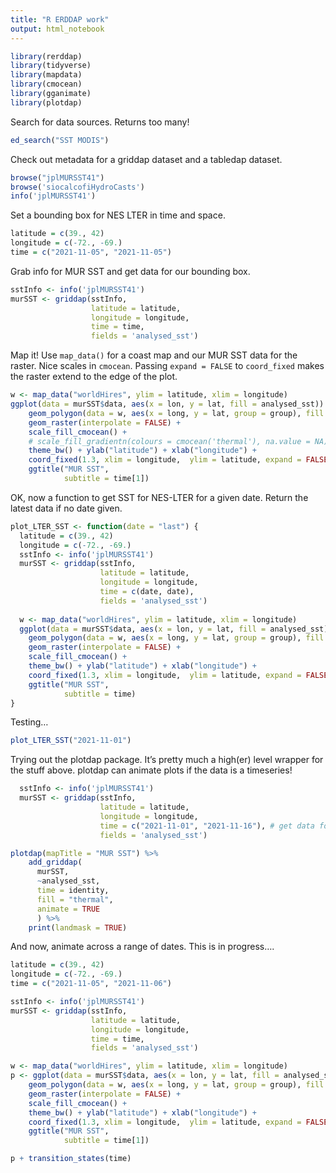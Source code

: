```yaml
---
title: "R ERDDAP work"
output: html_notebook
---
```


```r
library(rerddap)
library(tidyverse)
library(mapdata)
library(cmocean)
library(gganimate)
library(plotdap)
```

Search for data sources. Returns too many!

```r
ed_search("SST MODIS")
```

Check out metadata for a griddap dataset and a tabledap dataset.

```r
browse("jplMURSST41")
browse('siocalcofiHydroCasts')
info('jplMURSST41')
```

Set a bounding box for NES LTER in time and space.

```r
latitude = c(39., 42)
longitude = c(-72., -69.)
time = c("2021-11-05", "2021-11-05")
```

Grab info for MUR SST and get data for our bounding box.

```r
sstInfo <- info('jplMURSST41')
murSST <- griddap(sstInfo, 
                  latitude = latitude, 
                  longitude = longitude, 
                  time = time, 
                  fields = 'analysed_sst')
```

Map it! Use `map_data()` for a coast map and our MUR SST data for the raster. 
Nice scales in `cmocean`. Passing `expand = FALSE` to `coord_fixed` makes 
the raster extend to the edge of the plot.

```r
w <- map_data("worldHires", ylim = latitude, xlim = longitude)
ggplot(data = murSST$data, aes(x = lon, y = lat, fill = analysed_sst)) +
    geom_polygon(data = w, aes(x = long, y = lat, group = group), fill = "grey80") +
    geom_raster(interpolate = FALSE) +
    scale_fill_cmocean() +
    # scale_fill_gradientn(colours = cmocean('thermal'), na.value = NA) +
    theme_bw() + ylab("latitude") + xlab("longitude") +
    coord_fixed(1.3, xlim = longitude,  ylim = latitude, expand = FALSE) +
    ggtitle("MUR SST",
            subtitle = time[1])
```

OK, now a function to get SST for NES-LTER for a given date.
Return the latest data if no date given.

```r
plot_LTER_SST <- function(date = "last") {
  latitude = c(39., 42)
  longitude = c(-72., -69.)
  sstInfo <- info('jplMURSST41')
  murSST <- griddap(sstInfo, 
                    latitude = latitude, 
                    longitude = longitude, 
                    time = c(date, date), 
                    fields = 'analysed_sst')
  
  w <- map_data("worldHires", ylim = latitude, xlim = longitude)
  ggplot(data = murSST$data, aes(x = lon, y = lat, fill = analysed_sst)) +
    geom_polygon(data = w, aes(x = long, y = lat, group = group), fill = "grey80") +
    geom_raster(interpolate = FALSE) +
    scale_fill_cmocean() +
    theme_bw() + ylab("latitude") + xlab("longitude") +
    coord_fixed(1.3, xlim = longitude,  ylim = latitude, expand = FALSE) +
    ggtitle("MUR SST",
            subtitle = time)
}
```

Testing...

```r
plot_LTER_SST("2021-11-01")
```

Trying out the plotdap package. It's pretty much a high(er) level 
wrapper for the stuff above. plotdap can animate plots if the
data is a timeseries!

```r
  sstInfo <- info('jplMURSST41')
  murSST <- griddap(sstInfo, 
                    latitude = latitude, 
                    longitude = longitude, 
                    time = c("2021-11-01", "2021-11-16"), # get data for a range of dates
                    fields = 'analysed_sst')

plotdap(mapTitle = "MUR SST") %>%
    add_griddap(
      murSST, 
      ~analysed_sst, 
      time = identity,
      fill = "thermal",
      animate = TRUE
      ) %>%
    print(landmask = TRUE)
```

And now, animate across a range of dates. This is in progress....

```r
latitude = c(39., 42)
longitude = c(-72., -69.)
time = c("2021-11-05", "2021-11-06")

sstInfo <- info('jplMURSST41')
murSST <- griddap(sstInfo, 
                  latitude = latitude, 
                  longitude = longitude, 
                  time = time, 
                  fields = 'analysed_sst')

w <- map_data("worldHires", ylim = latitude, xlim = longitude)
p <- ggplot(data = murSST$data, aes(x = lon, y = lat, fill = analysed_sst)) +
    geom_polygon(data = w, aes(x = long, y = lat, group = group), fill = "grey80") +
    geom_raster(interpolate = FALSE) +
    scale_fill_cmocean() +
    theme_bw() + ylab("latitude") + xlab("longitude") +
    coord_fixed(1.3, xlim = longitude,  ylim = latitude, expand = FALSE) +
    ggtitle("MUR SST",
            subtitle = time[1])

p + transition_states(time)
```
